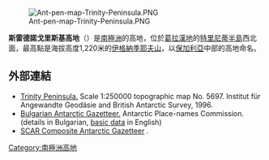[[Image:Ant-pen-map-Trinity-Peninsula.PNG|thumb]]

{{coord|63|37|00|S|58|42|30|W|display=title}}

'''斯雷德諾戈里斯基高地'''（{{lang-en|Srednogorie Heights}}）是[[南極洲|南極洲]]的高地，位於[[葛拉漢地|葛拉漢地]]的[[特里尼蒂半島|特里尼蒂半島]]西北面，最高點是海拔高度1,220米的[[伊格納季耶夫山|伊格納季耶夫山]]，以[[保加利亞|保加利亞]]中部的高地命名。

==外部連結==
* [https://web.archive.org/web/20131002100340/http://www.bkg.bund.de/nn_193194/DE/Bundesamt/Downloads/Kostenlose-Karten/Antarktis-Karten/Satellitenbildkarten/Scale250/Daten/Trinity-Peninsula%2CtemplateId%3Draw%2Cproperty%3DpublicationFile.pdf/Trinity-Peninsula.pdf Trinity Peninsula.] Scale 1:250000 topographic map No. 5697. Institut für Angewandte Geodäsie and British Antarctic Survey, 1996.
* [http://apcbg.org/gazet-bg.doc Bulgarian Antarctic Gazetteer.] {{Wayback|url=http://apcbg.org/gazet-bg.doc |date=20131012104624 }} Antarctic Place-names Commission. (details in Bulgarian, [http://apcbg.org/gazet.htm basic data] {{Wayback|url=http://apcbg.org/gazet.htm |date=20160304071225 }} in English)
* [http://data.aad.gov.au/aadc/gaz/scar/ SCAR Composite Antarctic Gazetteer] {{WebCite|url=https://www.webcitation.org/5ug2CfC7m?url=http://data.aad.gov.au/aadc/gaz/scar/ |date=20101202140255 |dateformat=iso }}.

{{DEFAULTSORT:Srednogorie Heights}}
[[Category:南極洲高地|Category:南極洲高地]]


{{TrinityPeninsula-geo-stub}}